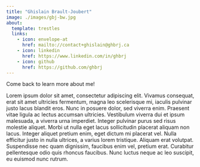 ```yaml
---
title: "Ghislain Brault-Joubert"
image: ./images/gbj-bw.jpg
about:
  template: trestles
  links:
    - icon: envelope-at
      href: mailto://contact+ghislain@ghbrj.ca
    - icon: linkedin
      href: https://www.linkedin.com/in/ghbrj
    - icon: github
      href: https://github.com/ghbrj
---
```


Come back to learn more about me!

Lorem ipsum dolor sit amet, consectetur adipiscing elit. Vivamus consequat, erat sit amet ultricies fermentum, magna leo scelerisque mi, iaculis pulvinar justo lacus blandit eros. Nunc in posuere dolor, sed viverra enim. Praesent vitae ligula ac lectus accumsan ultricies. Vestibulum viverra dui et ipsum malesuada, a viverra urna imperdiet. Integer pulvinar purus sed risus molestie aliquet. Morbi ut nulla eget lacus sollicitudin placerat aliquam non lacus. Integer aliquet pretium enim, eget dictum mi placerat vel. Nulla efficitur justo in nulla ultrices, a varius lorem tristique. Aliquam erat volutpat. Suspendisse nec quam dignissim, faucibus enim vel, pretium erat. Curabitur pellentesque odio quis rhoncus faucibus. Nunc luctus neque ac leo suscipit, eu euismod nunc rutrum. 

